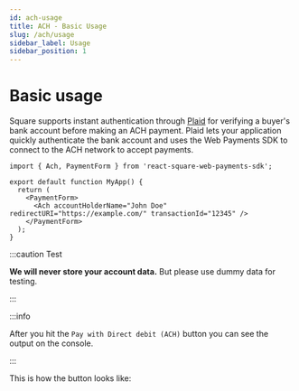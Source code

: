 ```yaml
---
id: ach-usage
title: ACH - Basic Usage
slug: /ach/usage
sidebar_label: Usage
sidebar_position: 1
---
```



# Basic usage

Square supports instant authentication through [Plaid](https://plaid.com/products/auth) for verifying a buyer's bank account before making an ACH payment. Plaid lets your application quickly authenticate the bank account and uses the Web Payments SDK to connect to the ACH network to accept payments.

```tsx
import { Ach, PaymentForm } from 'react-square-web-payments-sdk';

export default function MyApp() {
  return (
    <PaymentForm>
      <Ach accountHolderName="John Doe" redirectURI="https://example.com/" transactionId="12345" />
    </PaymentForm>
  );
}
```

:::caution Test

**We will never store your account data.** But please use dummy data for testing.

:::

:::info

After you hit the `Pay with Direct debit (ACH)` button you can see the output on the console.

:::

This is how the button looks like:

<PaymentForm>
  <Ach
    accountHolderName="John Doe"
    redirectURI="https://example.com/"
    transactionId="12345"
    callbacks={{
      open(data) {
        console.log('open', data);
      },
    }}
  />
</PaymentForm>
